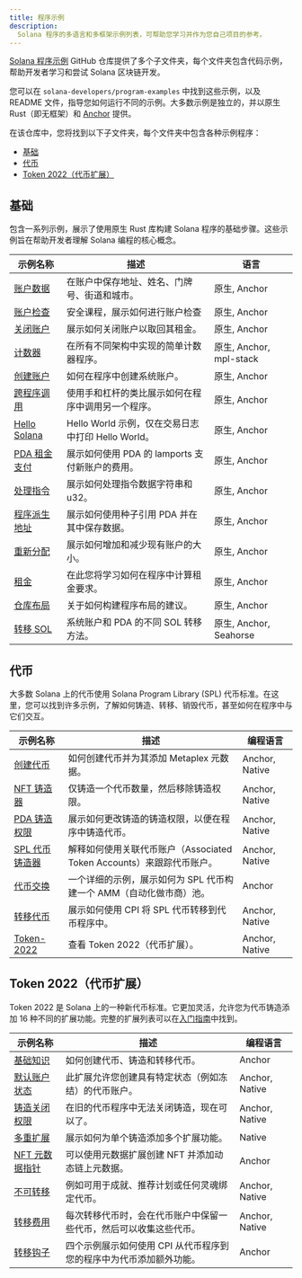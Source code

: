 ```yaml
---
title: 程序示例
description:
  Solana 程序的多语言和多框架示例列表，可帮助您学习并作为您自己项目的参考。
---
```


[Solana 程序示例](https://github.com/solana-developers/program-examples)
GitHub 仓库提供了多个子文件夹，每个文件夹包含代码示例，帮助开发者学习和尝试 Solana 区块链开发。

您可以在 `solana-developers/program-examples` 中找到这些示例，以及 README 文件，指导您如何运行不同的示例。大多数示例是独立的，并以原生 Rust（即无框架）和
[Anchor](https://www.anchor-lang.com/docs/installation) 提供。

在该仓库中，您将找到以下子文件夹，每个文件夹中包含各种示例程序：

- [基础](#basics)
- [代币](#tokens)
- [Token 2022（代币扩展）](#token-2022-token-extensions)

## 基础

包含一系列示例，展示了使用原生 Rust 库构建 Solana 程序的基础步骤。这些示例旨在帮助开发者理解 Solana 编程的核心概念。

| 示例名称                                                                                                         | 描述                                               | 语言                    |
| ---------------------------------------------------------------------------------------------------------------- | -------------------------------------------------- | ----------------------- |
| [账户数据](https://github.com/solana-developers/program-examples/tree/main/basics/account-data)                  | 在账户中保存地址、姓名、门牌号、街道和城市。       | 原生, Anchor            |
| [账户检查](https://github.com/solana-developers/program-examples/tree/main/basics/checking-accounts)             | 安全课程，展示如何进行账户检查                     | 原生, Anchor            |
| [关闭账户](https://github.com/solana-developers/program-examples/tree/main/basics/close-account)                 | 展示如何关闭账户以取回其租金。                     | 原生, Anchor            |
| [计数器](https://github.com/solana-developers/program-examples/tree/main/basics/counter)                         | 在所有不同架构中实现的简单计数器程序。             | 原生, Anchor, mpl-stack |
| [创建账户](https://github.com/solana-developers/program-examples/tree/main/basics/create-account)                | 如何在程序中创建系统账户。                         | 原生, Anchor            |
| [跨程序调用](https://github.com/solana-developers/program-examples/tree/main/basics/cross-program-invocation)    | 使用手和杠杆的类比展示如何在程序中调用另一个程序。 | 原生, Anchor            |
| [Hello Solana](https://github.com/solana-developers/program-examples/tree/main/basics/hello-solana)              | Hello World 示例，仅在交易日志中打印 Hello World。 | 原生, Anchor            |
| [PDA 租金支付](https://github.com/solana-developers/program-examples/tree/main/basics/pda-rent-payer)            | 展示如何使用 PDA 的 lamports 支付新账户的费用。    | 原生, Anchor            |
| [处理指令](https://github.com/solana-developers/program-examples/tree/main/basics/processing-instructions)       | 展示如何处理指令数据字符串和 u32。                 | 原生, Anchor            |
| [程序派生地址](https://github.com/solana-developers/program-examples/tree/main/basics/program-derived-addresses) | 展示如何使用种子引用 PDA 并在其中保存数据。        | 原生, Anchor            |
| [重新分配](https://github.com/solana-developers/program-examples/tree/main/basics/realloc)                       | 展示如何增加和减少现有账户的大小。                 | 原生, Anchor            |
| [租金](https://github.com/solana-developers/program-examples/tree/main/basics/rent)                              | 在此您将学习如何在程序中计算租金要求。             | 原生, Anchor            |
| [仓库布局](https://github.com/solana-developers/program-examples/tree/main/basics/repository-layout)             | 关于如何构建程序布局的建议。                       | 原生, Anchor            |
| [转移 SOL](https://github.com/solana-developers/program-examples/tree/main/basics/transfer-sol)                  | 系统账户和 PDA 的不同 SOL 转移方法。               | 原生, Anchor, Seahorse  |

## 代币

大多数 Solana 上的代币使用 Solana Program Library
(SPL) 代币标准。在这里，您可以找到许多示例，了解如何铸造、转移、销毁代币，甚至如何在程序中与它们交互。

| 示例名称                                                                                                  | 描述                                                                  | 编程语言       |
| --------------------------------------------------------------------------------------------------------- | --------------------------------------------------------------------- | -------------- |
| [创建代币](https://github.com/solana-developers/program-examples/tree/main/tokens/create-token)           | 如何创建代币并为其添加 Metaplex 元数据。                              | Anchor, Native |
| [NFT 铸造器](https://github.com/solana-developers/program-examples/tree/main/tokens/nft-minter)           | 仅铸造一个代币数量，然后移除铸造权限。                                | Anchor, Native |
| [PDA 铸造权限](https://github.com/solana-developers/program-examples/tree/main/tokens/pda-mint-authority) | 展示如何更改铸造的铸造权限，以便在程序中铸造代币。                    | Anchor, Native |
| [SPL 代币铸造器](https://github.com/solana-developers/program-examples/tree/main/tokens/spl-token-minter) | 解释如何使用关联代币账户（Associated Token Accounts）来跟踪代币账户。 | Anchor, Native |
| [代币交换](https://github.com/solana-developers/program-examples/tree/main/tokens/token-swap)             | 一个详细的示例，展示如何为 SPL 代币构建一个 AMM（自动化做市商）池。   | Anchor         |
| [转移代币](https://github.com/solana-developers/program-examples/tree/main/tokens/transfer-tokens)        | 展示如何使用 CPI 将 SPL 代币转移到代币程序中。                        | Anchor, Native |
| [Token-2022](https://github.com/solana-developers/program-examples/tree/main/tokens/token-2022)           | 查看 Token 2022（代币扩展）。                                         | Anchor, Native |

## Token 2022（代币扩展）

Token
2022 是 Solana 上的一种新代币标准。它更加灵活，允许您为代币铸造添加 16 种不同的扩展功能。完整的扩展列表可以在[入门指南](/developers/guides/token-extensions/getting-started)中找到。

| 示例名称                                                                                                                  | 描述                                                                | 编程语言       |
| ------------------------------------------------------------------------------------------------------------------------- | ------------------------------------------------------------------- | -------------- |
| [基础知识](https://github.com/solana-developers/program-examples/tree/main/tokens/token-2022/basics/anchor)               | 如何创建代币、铸造和转移代币。                                      | Anchor         |
| [默认账户状态](https://github.com/solana-developers/program-examples/tree/main/tokens/token-2022/default-account-state)   | 此扩展允许您创建具有特定状态（例如冻结）的代币账户。                | Anchor, Native |
| [铸造关闭权限](https://github.com/solana-developers/program-examples/tree/main/tokens/token-2022/mint-close-authority)    | 在旧的代币程序中无法关闭铸造，现在可以了。                          | Anchor, Native |
| [多重扩展](https://github.com/solana-developers/program-examples/tree/main/tokens/token-2022/multiple-extensions)         | 展示如何为单个铸造添加多个扩展功能。                                | Native         |
| [NFT 元数据指针](https://github.com/solana-developers/program-examples/tree/main/tokens/token-2022/nft-meta-data-pointer) | 可以使用元数据扩展创建 NFT 并添加动态链上元数据。                   | Anchor         |
| [不可转移](https://github.com/solana-developers/program-examples/tree/main/tokens/token-2022/non-transferable)            | 例如可用于成就、推荐计划或任何灵魂绑定代币。                        | Anchor, Native |
| [转移费用](https://github.com/solana-developers/program-examples/tree/main/tokens/token-2022/transfer-fee)                | 每次转移代币时，会在代币账户中保留一些代币，然后可以收集这些代币。  | Anchor, Native |
| [转移钩子](https://github.com/solana-developers/program-examples/tree/main/tokens/token-2022/transfer-hook)               | 四个示例展示如何使用 CPI 从代币程序到您的程序中为代币添加额外功能。 | Anchor         |
